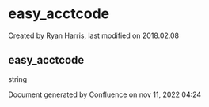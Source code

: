 
# easy_acctcode 

 Created by  Ryan Harris, last modified on 2018.02.08

## easy_acctcode

string

Document generated by Confluence on nov 11, 2022 04:24
